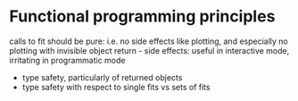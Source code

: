 # Functional programming principles

calls to fit should be pure: i.e. no side effects like plotting, and especially no plotting with invisible object return
- side effects: useful in interactive mode, irritating in programmatic mode

- type safety, particularly of returned objects
- type safety with respect to single fits vs sets of fits
